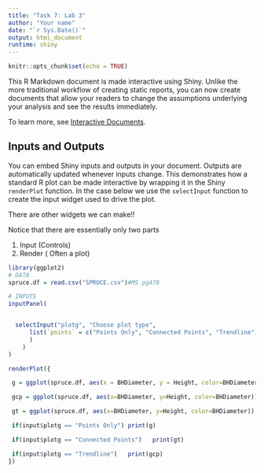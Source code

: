 ```yaml
---
title: "Task 7: Lab 3"
author: "Your name"
date: "`r Sys.Date()`"
output: html_document
runtime: shiny
---
```


```r
knitr::opts_chunk$set(echo = TRUE)
```

This R Markdown document is made interactive using Shiny. Unlike the more traditional workflow of creating static reports, you can now create documents that allow your readers to change the assumptions underlying your analysis and see the results immediately. 

To learn more, see [Interactive Documents](http://rmarkdown.rstudio.com/authoring_shiny.html).

## Inputs and Outputs

You can embed Shiny inputs and outputs in your document. Outputs are automatically updated whenever inputs change.  This demonstrates how a standard R plot can be made interactive by wrapping it in the Shiny `renderPlot` function. In the case below we use the `selectInput` function to create the input widget used to drive the plot.

There are other widgets we can make!!

Notice that there are essentially only two parts

 1. Input (Controls)
 2. Render ( Often a plot)


```r
library(ggplot2)
# DATA
spruce.df = read.csv("SPRUCE.csv")#MS pg478

# INPUTS
inputPanel(


  selectInput("plotg", "Choose plot type",
      list(`points` = c("Points Only", "Connected Points", "Trendline")
      )
    )
)

renderPlot({

 g = ggplot(spruce.df, aes(x = BHDiameter, y = Height, color=BHDiameter)) + geom_point()

 gcp = ggplot(spruce.df, aes(x=BHDiameter, y=Height, color=BHDiameter)) + geom_point() + geom_smooth(method=lm, formula = "y~x")

 gt = ggplot(spruce.df, aes(x=BHDiameter, y=Height, color=BHDiameter)) + geom_line()+ geom_point()

 if(input$plotg == "Points Only") print(g)

 if(input$plotg == "Connected Points")   print(gt)

 if(input$plotg == "Trendline")   print(gcp)
})
```
